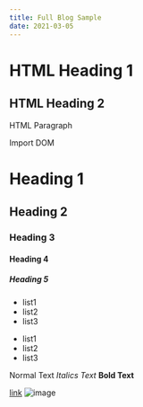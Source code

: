 ```yaml
---
title: Full Blog Sample
date: 2021-03-05
---
```


<h1>HTML Heading 1</h1> <h2>HTML Heading 2</h2> <p>HTML Paragraph</p>


<Typography>Import DOM</Typography>

# Heading 1

## Heading 2

### Heading 3

#### Heading 4

##### Heading 5

- list1
- list2
- list3

<!---->

- list1
- list2
- list3

Normal Text _Italics Text_ **Bold Text**

[link](https://v2.docusaurus.io/) ![image](https://v2.docusaurus.io/)
